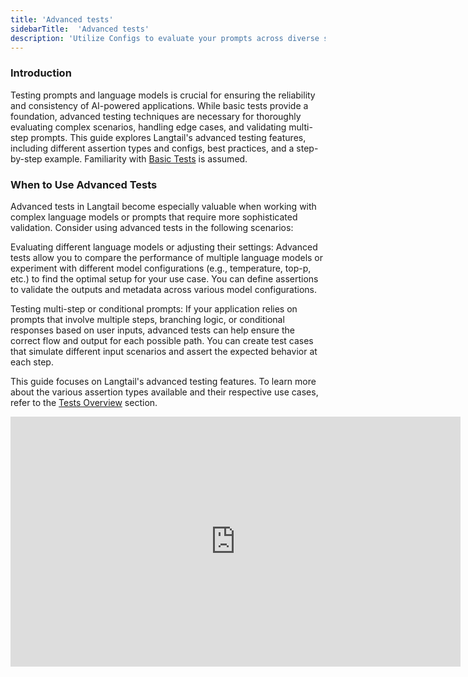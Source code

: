 ```yaml
---
title: 'Advanced tests'
sidebarTitle:  'Advanced tests'
description: 'Utilize Configs to evaluate your prompts across diverse scenarios and observe the outcomes.'
---
```


### Introduction

Testing prompts and language models is crucial for ensuring the reliability and consistency of AI-powered applications. While basic tests provide a foundation, advanced testing techniques are necessary for thoroughly evaluating complex scenarios, handling edge cases, and validating multi-step prompts. This guide explores Langtail's advanced testing features, including different assertion types and configs, best practices, and a step-by-step example.
<Note>  Familiarity with [Basic Tests](/concepts-and-examples/tests/basic-tests) is assumed.</Note>

### When to Use Advanced Tests

Advanced tests in Langtail become especially valuable when working with complex language models or prompts that require more sophisticated validation. Consider using advanced tests in the following scenarios:

Evaluating different language models or adjusting their settings: Advanced tests allow you to compare the performance of multiple language models or experiment with different model configurations (e.g., temperature, top-p, etc.) to find the optimal setup for your use case. You can define assertions to validate the outputs and metadata across various model configurations.

Testing multi-step or conditional prompts: If your application relies on prompts that involve multiple steps, branching logic, or conditional responses based on user inputs, advanced tests can help ensure the correct flow and output for each possible path. You can create test cases that simulate different input scenarios and assert the expected behavior at each step.

<Tip>This guide focuses on Langtail's advanced testing features. To learn more about the various assertion types available and their respective use cases, refer to the [Tests Overview](/concepts-and-examples/tests/overview) section.</Tip>

<iframe width="720" height="400" src="https://www.youtube.com/embed/sMGLqpYNYtI?si=-ImMV43W9nAhN9rj" title="YouTube video player" frameborder="0" allow="accelerometer; autoplay; clipboard-write; encrypted-media; gyroscope; picture-in-picture" allowfullscreen />

<Warning>The video guide is still valid although it uses old tests UI, for reference use the step-by-step guide below with current UI screenshots.</Warning>

### Step-by-Step Guide: Testing a Movie Recommendation Prompt

[Here is a prompt](https://app.langtail.com/playground?shareid=4XLkASmjNA) that provides movie recommendations based on the user's preferences for genre, rating, and year. Let's take a look how we can leverage different configs in testing this prompt.

<Steps>
  <Step title="Set up the test suite">
    1. Log into Langtail and select your project.

    2. Navigate to 'Evalution - Tests' to either open an existing Test or create a new one.

    3. Create a few user messages that will be sent, you can either create them manually or use our ✨ magic button in the left right corner to create those for you.

    4. Fill out variable values.
  </Step>

  <Step title="Define assertions">
    1. Click on "New Assertion" and select LLM

    2. Let's check if the prompt works and it is giving us any recommendations at all.
       ![Screenshot of LLM assertion](/images/tests/advanced/assertion.png)

    3. You can try to create your own LLM assertions. In this case I also created assertion to check if the Movie matched the provided criteria and if the rating of the movie is above 7.0.

    4. Optionally, create custom assertions for more complex validations.
  </Step>

  <Step title="Run the tests">
    1. Once you've set up your test suite and defined the assertions, it's time to run the tests. Click on the "Run Test" button to initiate the test execution.

    2. Langtail will process each test case, sending the user messages to the prompt and evaluating the output against the defined assertions.
       ![Screenshot of test execution](/images/tests/advanced/test-execution.png)

    3. As the tests run, you'll see the progress and status of each test case displayed in real-time. Langtail will indicate whether a test case passed or failed based on the assertions.

    4. If any test cases fail, you'll have the opportunity to review the detailed output and compare it against the expected results. This can help you identify potential issues with your prompt or fine-tune the assertions for better accuracy.

    <Note>
      Depending on the complexity of your test suite and the number of test cases, the execution time may vary. Langtail provides real-time updates to keep you informed about the test progress.
    </Note>

    5. Once the test execution is complete, you'll see a summary of the test results, including the number of passed and failed test cases.
       ![Screenshot of test results summary](/images/tests/advanced/test-results.png)

    6. You can also export the test results in CSV or JSON format for further analysis or integration with other tools.
  </Step>

  <Step title="Iterate and Refine">
    1. Based on the test results, you may identify areas for improvement or refinement in your prompt or assertions. Langtail's advanced testing features allow you to iterate and experiment with different configurations to optimize your prompt's performance.

    2. Click on the "Config" tab to set up multiple configurations for your test suite. Here, you can create different configurations with varying language models, parameters, or prompt versions.

    ![Screenshot of configs tab](/images/tests/advanced/configs.png)

    3. For example, you could create one configuration using the default GPT-4o model and another with a specialized model fine-tuned for movie recommendations. Additionally, you can adjust parameters like temperature, max tokens, or presence penalty to see how they impact the prompt's output.

    4. Once you've set up your desired configurations, you can run the tests simultaneously for all configurations. Langtail will execute the test suite for each configuration, providing you with a comprehensive view of how your prompt performs under different settings.

    <Tip>
      Try creating configurations with different versions of your prompt to evaluate how changes in wording or structure affect the output quality. This can be especially helpful when iterating on your prompt to improve its performance.
    </Tip>

    5. Review the test results for each configuration and compare their performance. This can help you identify the optimal configuration for your movie recommendation prompt, balancing factors like output quality, diversity, and coherence.

    6. Based on your findings, you can refine your prompt, update the assertions, or adjust the configurations further. Langtail's iterative testing approach allows you to continuously improve and fine-tune your language model until you achieve the desired results.

    <Tip>
      Regularly review and update your test suite as your prompt evolves or new requirements emerge. This ensures that your tests remain relevant and effective in validating your language model's performance.
    </Tip>
  </Step>
</Steps>

### Tips and Best Practices

**Testing Edge Cases and Corner Cases**
Thoroughly test edge cases (valid but uncommon or extreme inputs) and corner cases (inputs at the boundaries of valid input space) to ensure the robustness of your language models and prompts. Identify potential edge and corner cases specific to your use case and create test cases to validate how your prompts handle them.

**Testing Multi-Step or Conditional Prompts**
For multi-step or conditional prompts, test each possible path and validate the correct flow and output for every scenario. Break down prompts into smaller components, and create test cases that simulate different input combinations and validate the expected behavior at each stage.

**Organizing and Maintaining Test Suites**
As your test suite grows, organize and maintain it effectively. Group related test cases into logical suites. Regularly review and update your test suite to ensure it remains relevant and aligned with your application's evolving requirements.

<Tip>
  For a real-world example of how Langtail's testing capabilities can save significant time and effort, read our [case study with Deepnote](https://langtail.com/customers/deepnote) on how Langtail saved them days of fine-tuning their AI features.
</Tip>